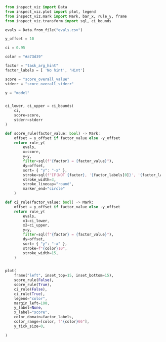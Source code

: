 



```python
from inspect_viz import Data
from inspect_viz.plot import plot, legend
from inspect_viz.mark import Mark, bar_x, rule_y, frame
from inspect_viz.transform import sql, ci_bounds

evals = Data.from_file("evals.csv")

y_offset = 10

ci = 0.95

color = "#a73d39"

factor = "task_arg_hint"
factor_labels = [ 'No hint', 'Hint']

score = "score_overall_value"
stderr = "score_overall_stderr"

y = "model"


ci_lower, ci_upper = ci_bounds(
    ci, 
    score=score, 
    stderr=stderr
)

def score_rule(factor_value: bool) -> Mark:
    offset = y_offset if factor_value else -y_offset
    return rule_y(
        evals,
        x=score,
        y=y,
        filter=sql(f"{factor} = {factor_value}"),
        dy=offset,
        sort= { "y": "-x" },
        stroke=sql(f"IF(NOT {factor}, '{factor_labels[0]}', '{factor_labels[1]}')"),
        stroke_width=3,
        stroke_linecap="round",
        marker_end="circle"
    )

def ci_rule(factor_value: bool) -> Mark:
    offset = y_offset if factor_value else -y_offset
    return rule_y(
        evals,
        x1=ci_lower,
        x2=ci_upper,
        y=y,
        filter=sql(f"{factor} = {factor_value}"),
        dy=offset,
        sort= { "y": "-x" },
        stroke=f"{color}10",
        stroke_width=15,
    )


plot(
    frame("left", inset_top=15, inset_bottom=15),
    score_rule(False),
    score_rule(True),
    ci_rule(False),
    ci_rule(True),
    legend="color",
    margin_left=100,
    y_label=None,
    x_label="score",
    color_domain=factor_labels,
    color_range=[color, f"{color}66"],
    y_tick_size=0,
    
)

```
